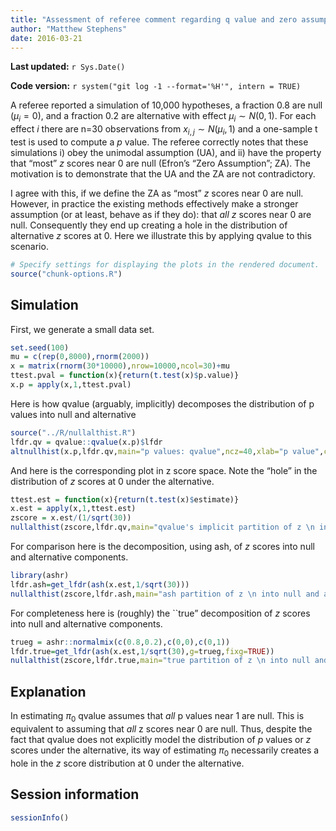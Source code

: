 ```yaml
---
title: "Assessment of referee comment regarding q value and zero assumption"
author: "Matthew Stephens"
date: 2016-03-21
---
```


**Last updated:** `r Sys.Date()`

**Code version:** `r system("git log -1 --format='%H'", intern = TRUE)`

A referee reported a simulation of 10,000 hypotheses, a fraction 0.8
are null ($\mu_i = 0$), and a fraction 0.2 are alternative with effect
$\mu_i \sim N(0,1)$. For each effect $i$ there are n=30 observations
from $x_{i,j} \sim N(\mu_i,1)$ and a one-sample t test is used to
compute a $p$ value. The referee correctly notes that these
simulations i) obey the unimodal assumption (UA), and ii) have the
property that "most" $z$ scores near 0 are null (Efron's "Zero
Assumption"; ZA). The motivation is to demonstrate that the UA and the
ZA are not contradictory.

I agree with this, if we define the ZA as "most" $z$ scores near 0 are
null.  However, in practice the existing methods effectively make a
stronger assumption (or at least, behave as if they do): that *all*
$z$ scores near 0 are null. Consequently they end up creating a hole
in the distribution of alternative $z$ scores at 0. Here we illustrate
this by applying qvalue to this scenario.

```r
# Specify settings for displaying the plots in the rendered document.
source("chunk-options.R")
```

## Simulation

First, we generate a small data set.

```r
set.seed(100)
mu = c(rep(0,8000),rnorm(2000))
x = matrix(rnorm(30*10000),nrow=10000,ncol=30)+mu
ttest.pval = function(x){return(t.test(x)$p.value)}
x.p = apply(x,1,ttest.pval)
```

Here is how qvalue (arguably, implicitly) decomposes the distribution of p values into null and alternative
```r
source("../R/nullalthist.R")
lfdr.qv = qvalue::qvalue(x.p)$lfdr
altnullhist(x.p,lfdr.qv,main="p values: qvalue",ncz=40,xlab="p value",cex.axis=0.8)
```


And here is the corresponding plot in z score space. Note the "hole" in the distribution of $z$ scores at 0 under the alternative.
```r
ttest.est = function(x){return(t.test(x)$estimate)}
x.est = apply(x,1,ttest.est)
zscore = x.est/(1/sqrt(30))
nullalthist(zscore,lfdr.qv,main="qvalue's implicit partition of z \n into null and alternative",ncz=60,cex.axis=0.8,ylim=c(0,0.3),xlim=c(-6,6),xlab="z score")
```

For comparison here is the decomposition, using ash, of $z$ scores into null and alternative components.
```r
library(ashr)
lfdr.ash=get_lfdr(ash(x.est,1/sqrt(30)))
nullalthist(zscore,lfdr.ash,main="ash partition of z \n into null and alternative",ncz=60,cex.axis=0.8,ylim=c(0,0.3),xlim=c(-6,6),xlab="z score")
```

For completeness here is (roughly) the ``true" decomposition of $z$
scores into null and alternative components.

```r
trueg = ashr::normalmix(c(0.8,0.2),c(0,0),c(0,1))
lfdr.true=get_lfdr(ash(x.est,1/sqrt(30),g=trueg,fixg=TRUE))
nullalthist(zscore,lfdr.true,main="true partition of z \n into null and alternative",ncz=60,cex.axis=0.8,ylim=c(0,0.3),xlim=c(-6,6),xlab="z score")
```

## Explanation

In estimating $\pi_0$ qvalue assumes that *all* p values near 1 are
null. This is equivalent to assuming that *all* z scores near 0 are
null. Thus, despite the fact that qvalue does not explicitly model the
distribution of $p$ values or $z$ scores under the alternative, its
way of estimating $\pi_0$ necessarily creates a hole in the $z$ score
distribution at 0 under the alternative.

## Session information

```r
sessionInfo()
```
